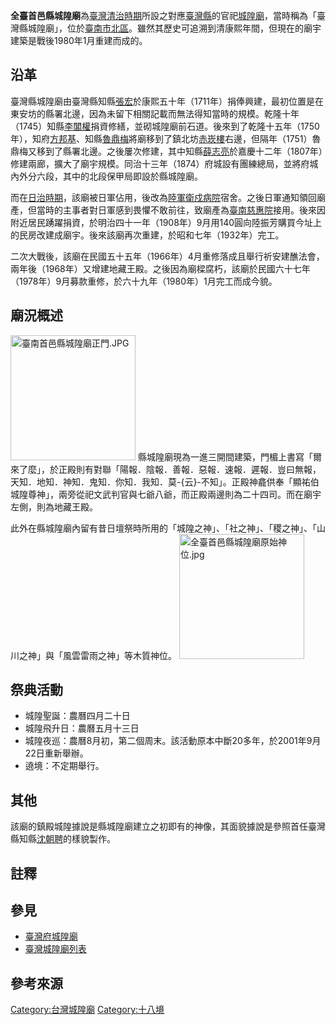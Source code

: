 {{東亞廟宇
| name = 全臺首邑縣城隍廟
| img = File:臺南首邑縣城隍廟.jpg
| img_capt = 廟宇外觀
| image_width = 300px
| location = 臺南市北區成功路238巷52號
| god = [[城隍|城隍]]勅封顯祐伯
| type = 清代官祀廟宇
| struct =  
| open_year = 康熙五十年（1711年）<BR>1980年1月
| cere_date = 
| people = 
| cultural_collection =
|}}

'''全臺首邑縣城隍廟'''為[[臺灣清治時期|臺灣清治時期]]所設之對應[[臺灣縣_(1684年)|臺灣縣]]的官祀[[城隍廟|城隍廟]]，當時稱為「臺灣縣城隍廟」，位於[[臺南市|臺南市]][[北區_(臺南市)|北區]]。雖然其歷史可追溯到清康熙年間，但現在的廟宇建築是戰後1980年1月重建而成的{{r|黃}}{{r|凌}}。

== 沿革 ==
臺灣縣城隍廟由臺灣縣知縣[[張宏_(清朝知縣)|張宏]]於康熙五十年（1711年）捐俸興建，最初位置是在東安坊的縣署北邊{{NoteTag|一說是在今[[臺南車站|臺南車站]]成功路口附近{{r|傅}}。另一說當時的廟址即後來的[[西華堂|西華堂]]{{r|文}}。}}，因為未留下相關記載而無法得知當時的規模{{r|黃}}{{r|文}}{{r|傅}}。乾隆十年（1745）知縣[[李閶權|李閶權]]捐資修繕，並砌城隍廟前石道{{r|文}}。後來到了乾隆十五年（1750年），知府[[方邦基|方邦基]]、知縣[[魯鼎梅|魯鼎梅]]將廟移到了鎮北坊[[赤崁樓|赤崁樓]]右邊，但隔年（1751）魯鼎梅又移到了縣署北邊{{r|黃}}{{r|文}}。之後屢次修建{{NoteTag|例如乾隆卅二年（1767年）知縣[[趙愛|趙愛]]，五十六年知縣[[仇賦苹|仇賦苹]]有整修過{{r|文}}。}}，其中知縣[[薛志亮|薛志亮]]於嘉慶十二年（1807年）修建兩廊，擴大了廟宇規模{{r|黃}}{{r|文}}。同治十三年（1874）府城設有團練總局，並將府城內外分六段，其中的北段保甲局即設於縣城隍廟{{r|文}}。

而在[[臺灣日治時期|日治時期]]，該廟被日軍佔用，後改為[[原日軍臺南衛戍病院|陸軍衛戍病院]]宿舍{{r|黃}}{{r|文}}。之後日軍通知領回廟產，但當時的主事者對日軍感到畏懼不敢前往，致廟產為[[臺南慈惠院|臺南慈惠院]]接用{{r|文}}。後來因附近居民踴躍捐資，於明治四十一年（1908年）9月用140圓向陸振芳購買今址上的民房改建成廟宇{{r|黃}}{{r|凌}}{{r|文}}。後來該廟再次重建，於昭和七年（1932年）完工{{r|凌}}。

二次大戰後，該廟在民國五十五年（1966年）4月重修落成且舉行祈安建醮法會，兩年後（1968年）又增建地藏王殿{{r|黃}}{{r|凌}}{{r|文}}。之後因為廟樑腐朽，該廟於民國六十七年（1978年）9月募款重修，於六十九年（1980年）1月完工而成今貌{{r|黃}}{{r|凌}}。

== 廟況概述 ==
[[File:臺南首邑縣城隍廟正門.JPG|200px]]
縣城隍廟現為一進三開間建築，門楣上書寫「爾來了麼」，於正殿則有對聯「陽報．陰報．善報．惡報．速報．遲報．豈曰無報，天知．地知．神知．鬼知．你知．我知．莫-{云}-不知」。正殿神龕供奉「顯祐伯城隍尊神」，兩旁從祀文武判官與七爺八爺，而正殿兩邊則為二十四司。而在廟宇左側，則為地藏王殿{{r|黃}}{{r|凌}}。

此外在縣城隍廟內留有昔日壇祭時所用的「城隍之神」、「社之神」、「稷之神」、「山川之神」與「風雲雷雨之神」等木質神位{{r|黃}}。
[[File:全臺首邑縣城隍廟原始神位.jpg|200px]]

== 祭典活動 ==
*城隍聖誕：農曆四月二十日{{r|凌}}
*城隍飛升日：農曆五月十三日{{r|凌}}
*城隍夜巡：農曆8月初，第二個周末。該活動原本中斷20多年，於2001年9月22日重新舉辦{{r|凌}}。
*遶境：不定期舉行。{{r|凌}}

== 其他 ==
該廟的鎮殿城隍據說是縣城隍廟建立之初即有的神像，其面貌據說是參照首任臺灣縣知縣[[沈朝聘|沈朝聘]]的樣貌製作{{r|謝}}{{r|文}}。

== 註釋 ==
{{NoteFoot}}

== 參見 ==
*[[臺灣府城隍廟|臺灣府城隍廟]]
*[[臺灣城隍廟列表|臺灣城隍廟列表]]

== 參考來源 ==
{{reflist|refs=
<ref name="黃">{{cite book|author=黃伯芸 |title=《台灣的城隍廟》 |publisher=遠足文化 |location=台北縣新店市 |isbn=986-7630-71-8 |pages=86－91|date=2006年2月}}</ref>
<ref name="凌">{{cite book|author=凌淑菀 |url=https://hdl.handle.net/11296/7tude4 |title=《臺灣城隍信仰的建立與發展（1683-1945）》 |publisher=國立中正大學 |year=2003 |pages=174頁 }}</ref>
<ref name="傅">{{cite book|author=傅朝卿 |title=《台南市古蹟與歷史建築總覽》 |publisher=台灣建築與文化資產出版社 |location=台南市 |isbn=957-30880-4-5 |pages=79頁|date=2001年11月}}</ref>
<ref name="文">{{Cite web|title=台南首邑縣城隍廟|url=http://crgis.rchss.sinica.edu.tw/temples/TainanCity/north/2104053-TNSYXCHM|accessdate=2019-10-28|work=文化資源地理資訊系統|language=zh-tw|archive-date=2020-10-22|archive-url=https://web.archive.org/web/20201022073649/http://crgis.rchss.sinica.edu.tw/temples/TainanCity/north/2104053-TNSYXCHM|dead-url=no}}</ref>
<ref name="謝">{{cite book|author=謝奇峰 |title=《圖解台灣神明圖鑑》 |publisher=晨星 |isbn=978-986-177-874-7 |pages=122、123 |date=2014-08-23}}</ref>

}}

{{臺灣府城聯境}}
{{臺灣城隍廟}}

[[Category:台灣城隍廟|Category:台灣城隍廟]]
[[Category:十八境|Category:十八境]]